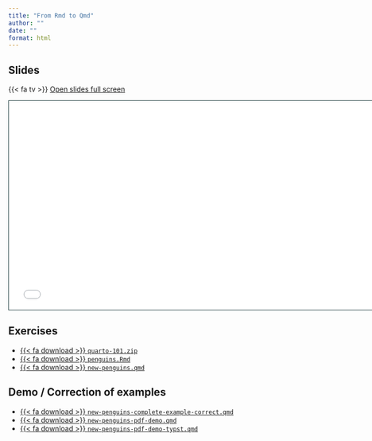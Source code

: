 ```yaml
---
title: "From Rmd to Qmd"
author: ""
date: ""
format: html
---
```


## Slides

{{< fa tv >}} [Open slides full screen](2-rmd-quarto.html)

```{=html}
<iframe class="slide-deck" src="2-rmd-quarto.html" height="420" width="747" style="border: 1px solid #123233;"></iframe>
```

## Exercises

-   <a href="https://raw.githubusercontent.com/cderv/tuto-quarto-user-2024/main/exercises/quarto-101.zip">{{< fa download >}} `quarto-101.zip`</i></a>
-   <a href="https://raw.githubusercontent.com/cderv/tuto-quarto-user-2024/main/exercises/penguins.Rmd">{{< fa download >}} `penguins.Rmd`</i></a>
-   <a href="https://raw.githubusercontent.com/cderv/tuto-quarto-user-2024/main/exercises/new-penguins.qmd">{{< fa download >}} `new-penguins.qmd`</i></a>

## Demo / Correction of examples

-   <a href="https://raw.githubusercontent.com/cderv/tuto-quarto-user-2024/main/examples-correction/new-penguins-complete-example-correct.qmd">{{< fa download >}} `new-penguins-complete-example-correct.qmd`</i></a>
-   <a href="https://raw.githubusercontent.com/cderv/tuto-quarto-user-2024/main/examples-correction/new-penguins-pdf-demo.qmd">{{< fa download >}} `new-penguins-pdf-demo.qmd`</i></a>
-   <a href="https://raw.githubusercontent.com/cderv/tuto-quarto-user-2024/main/examples-correction/new-penguins-pdf-demo-typst.qmd">{{< fa download >}} `new-penguins-pdf-demo-typst.qmd`</i></a>
